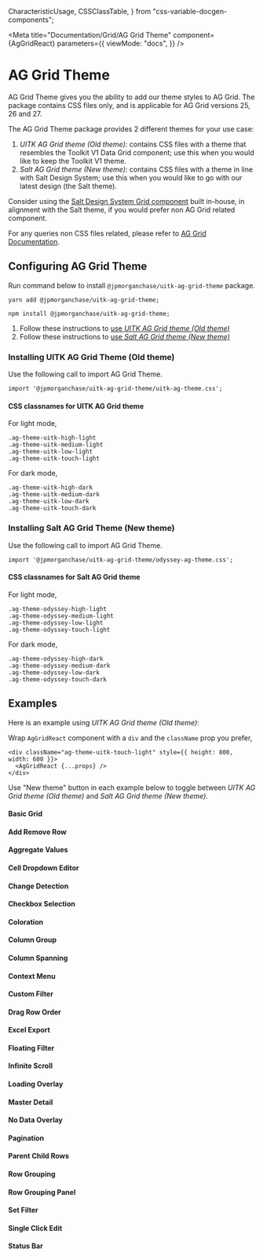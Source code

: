   CharacteristicUsage,
  CSSClassTable,
} from "css-variable-docgen-components";

<Meta
  title="Documentation/Grid/AG Grid Theme"
  component={AgGridReact}
  parameters={{
    viewMode: "docs",
  }}
/>

# AG Grid Theme

AG Grid Theme gives you the ability to add our theme styles to AG Grid. The package contains CSS files only, and is applicable for AG Grid versions 25, 26 and 27.

The AG Grid Theme package provides 2 different themes for your use case:

1. _UITK AG Grid theme (Old theme)_: contains CSS files with a theme that resembles the Toolkit V1 Data Grid component; use this when you would like to keep the Toolkit V1 theme.
2. _Salt AG Grid theme (New theme)_: contains CSS files with a theme in line with Salt Design System; use this when you would like to go with our latest design (the Salt theme).

Consider using the [Salt Design System Grid component](https://uitk.pages.dev/?path=/docs/documentation-grid-grid--page) built in-house, in alignment with the Salt theme, if you would prefer non AG Grid related component.

For any queries non CSS files related, please refer to [AG Grid Documentation](https://www.ag-grid.com/javascript-data-grid/grid-api/).

## Configuring AG Grid Theme

Run command below to install `@jpmorganchase/uitk-ag-grid-theme` package.

```
yarn add @jpmorganchase/uitk-ag-grid-theme;
```

```
npm install @jpmorganchase/uitk-ag-grid-theme;
```

1. Follow these instructions to [use _UITK AG Grid theme (Old theme)_](#uitk)
2. Follow these instructions to [use _Salt AG Grid theme (New theme)_](#salt)

### <a name="uitk"></a>Installing UITK AG Grid Theme (Old theme)

Use the following call to import AG Grid Theme.

```
import '@jpmorganchase/uitk-ag-grid-theme/uitk-ag-theme.css';
```

#### CSS classnames for UITK AG Grid theme

For light mode,

```
.ag-theme-uitk-high-light
.ag-theme-uitk-medium-light
.ag-theme-uitk-low-light
.ag-theme-uitk-touch-light
```

For dark mode,

```
.ag-theme-uitk-high-dark
.ag-theme-uitk-medium-dark
.ag-theme-uitk-low-dark
.ag-theme-uitk-touch-dark
```

### <a name="salt"></a>Installing Salt AG Grid Theme (New theme)

Use the following call to import AG Grid Theme.

```
import '@jpmorganchase/uitk-ag-grid-theme/odyssey-ag-theme.css';
```

#### CSS classnames for Salt AG Grid theme

For light mode,

```
.ag-theme-odyssey-high-light
.ag-theme-odyssey-medium-light
.ag-theme-odyssey-low-light
.ag-theme-odyssey-touch-light
```

For dark mode,

```
.ag-theme-odyssey-high-dark
.ag-theme-odyssey-medium-dark
.ag-theme-odyssey-low-dark
.ag-theme-odyssey-touch-dark
```

## Examples

Here is an example using _UITK AG Grid theme (Old theme)_:

Wrap `AgGridReact` component with a `div` and the `className` prop you prefer,

```
<div className="ag-theme-uitk-touch-light" style={{ height: 800, width: 600 }}>
  <AgGridReact {...props} />
</div>

```

Use "New theme" button in each example below to toggle between _UITK AG Grid theme (Old theme)_ and _Salt AG Grid theme (New theme)_.

#### Basic Grid

<Canvas>
  <Story id="grid-ag-grid-theme--basic-grid" />
</Canvas>

#### Add Remove Row

<Canvas>
  <Story id="grid-ag-grid-theme--add-remove-row" />
</Canvas>

#### Aggregate Values

<Canvas>
  <Story id="grid-ag-grid-theme--aggregate-values" />
</Canvas>

#### Cell Dropdown Editor

<Canvas>
  <Story id="grid-ag-grid-theme--cell-dropdown-editor" />
</Canvas>

#### Change Detection

<Canvas>
  <Story id="grid-ag-grid-theme--change-detection" />
</Canvas>

#### Checkbox Selection

<Canvas>
  <Story id="grid-ag-grid-theme--checkbox-selection" />
</Canvas>

#### Coloration

<Canvas>
  <Story id="grid-ag-grid-theme--coloration" />
</Canvas>

#### Column Group

<Canvas>
  <Story id="grid-ag-grid-theme--column-group" />
</Canvas>

#### Column Spanning

<Canvas>
  <Story id="grid-ag-grid-theme--column-spanning" />
</Canvas>

#### Context Menu

<Canvas>
  <Story id="grid-ag-grid-theme--context-menu" />
</Canvas>

#### Custom Filter

<Canvas>
  <Story id="grid-ag-grid-theme--custom-filter" />
</Canvas>

#### Drag Row Order

<Canvas>
  <Story id="grid-ag-grid-theme--drag-row-order" />
</Canvas>

#### Excel Export

<Canvas>
  <Story id="grid-ag-grid-theme--excel-export" />
</Canvas>

#### Floating Filter

<Canvas>
  <Story id="grid-ag-grid-theme--floating-filter" />
</Canvas>

#### Infinite Scroll

<Canvas>
  <Story id="grid-ag-grid-theme--infinite-scroll" />
</Canvas>

#### Loading Overlay

<Canvas>
  <Story id="grid-ag-grid-theme--loading-overlay" />
</Canvas>

#### Master Detail

<Canvas>
  <Story id="grid-ag-grid-theme--master-detail" />
</Canvas>

#### No Data Overlay

<Canvas>
  <Story id="grid-ag-grid-theme--no-data-overlay" />
</Canvas>

#### Pagination

<Canvas>
  <Story id="grid-ag-grid-theme--pagination" />
</Canvas>

#### Parent Child Rows

<Canvas>
  <Story id="grid-ag-grid-theme--parent-child-rows" />
</Canvas>

#### Row Grouping

<Canvas>
  <Story id="grid-ag-grid-theme--row-grouping" />
</Canvas>

#### Row Grouping Panel

<Canvas>
  <Story id="grid-ag-grid-theme--row-grouping-panel" />
</Canvas>

#### Set Filter

<Canvas>
  <Story id="grid-ag-grid-theme--set-filter" />
</Canvas>

#### Single Click Edit

<Canvas>
  <Story id="grid-ag-grid-theme--single-click-edit" />
</Canvas>

#### Status Bar

<Canvas>
  <Story id="grid-ag-grid-theme--status-bar" />
</Canvas>
